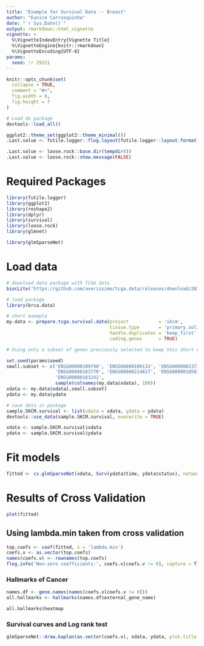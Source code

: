 ```yaml
---
title: "Example for Survival Data -- Breast"
author: "Eunice Carrasquinha"
date: "`r Sys.Date()`"
output: rmarkdown::html_vignette
vignette: >
  %\VignetteIndexEntry{Vignette Title}
  %\VignetteEngine{knitr::rmarkdown}
  %\VignetteEncoding{UTF-8}
params:
  seed: !r 29221
--- 
```


```r
knitr::opts_chunk$set(
  collapse = TRUE,
  comment = "#>",
  fig.width = 6,
  fig.height = 7
)

# Load do package
devtools::load_all()

ggplot2::theme_set(ggplot2::theme_minimal())
.Last.value <- futile.logger::flog.layout(futile.logger::layout.format('[~l] ~m'))

.Last.value <- loose.rock::base.dir(tempdir())
.Last.value <- loose.rock::show.message(FALSE)
```

# Required Packages

```r
library(futile.logger)
library(ggplot2)
library(reshape2)
library(dplyr)
library(survival)
library(loose.rock)
library(glmnet)
```

```r
library(glmSparseNet)
```


# Load data

```r
# download data package with TCGA data
biocLite('https://github.com/averissimo/tcga.data/releases/download/2018.06.20-skcm/skcm.data_2018.06.20.tar.gz')

# load package
library(brca.data)

# short exemple
my.data <- prepare.tcga.survival.data(project           = 'skcm', 
                                      tissue.type       = 'primary.solid.tumor', 
                                      handle.duplicates = 'keep_first', 
                                      coding.genes      = TRUE)

# Using only a subset of genes previously selected to keep this short example.

set.seed(params$seed)
small.subset <- c('ENSG00000109790', 'ENSG00000109133', 'ENSG00000023734', 
                  'ENSG00000183770', 'ENSG00000214617', 'ENSG00000185813', 
                  'ENSG00000183242',
                  sample(colnames(my.data$xdata), 100))
xdata <- my.data$xdata[,small.subset]
ydata <- my.data$ydata
```

```r
# save data in package
sample.SKCM.survival <- list(xdata = xdata, ydata = ydata)
devtools::use_data(sample.SKCM.survival, overwrite = TRUE)
```

```r
xdata <- sample.SKCM.survival$xdata
ydata <- sample.SKCM.survival$ydata
```

# Fit models

```r
fitted <- cv.glmSparseNet(xdata, Surv(ydata$time, ydata$status), network = 'correlation', family = 'cox')
```

# Results of Cross Validation

```r
plot(fitted)
```

## Using lambda.min taken from cross validation

```r
top.coefs <- coef(fitted, s = 'lambda.min')
coefs.v <- as.vector(top.coefs)
names(coefs.v) <- rownames(top.coefs)
flog.info('Non-zero coefficients:', coefs.v[coefs.v != 0], capture = T)
```

### Hallmarks of Cancer

```r
names.df <- gene.names(names(coefs.v[coefs.v != 0]))
all.hallmarks <- hallmarks(names.df$external_gene_name)

all.hallmarks$heatmap
```

### Survival curves and Log rank test

```r
glmSparseNet::draw.kaplan(as.vector(coefs.v), xdata, ydata, plot.title = 'Full dataset', legend.outside = F)
```

